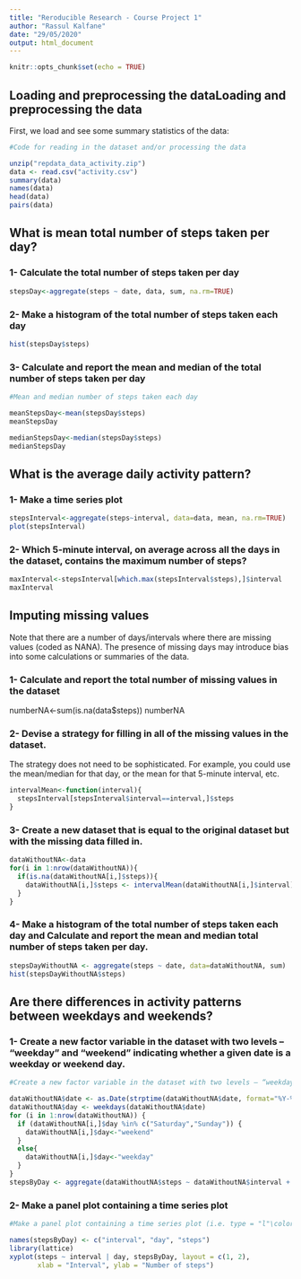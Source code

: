 ---
title: "Reroducible Research - Course Project 1"
author: "Rassul Kalfane"
date: "29/05/2020"
output: html_document
---

```{r setup, include=FALSE}
knitr::opts_chunk$set(echo = TRUE)
```

## Loading and preprocessing the dataLoading and preprocessing the data

First, we load and see some summary statistics of the data: 


```{r cars}
#Code for reading in the dataset and/or processing the data

unzip("repdata_data_activity.zip")
data <- read.csv("activity.csv")
summary(data)
names(data)
head(data)
pairs(data)
```

## What is mean total number of steps taken per day?

### 1- Calculate the total number of steps taken per day

```{r cars2}
stepsDay<-aggregate(steps ~ date, data, sum, na.rm=TRUE)
```


### 2- Make a histogram of the total number of steps taken each day

```{r cars3}
hist(stepsDay$steps)
```

### 3- Calculate and report the mean and median of the total number of steps taken per day

```{r cars4}
#Mean and median number of steps taken each day

meanStepsDay<-mean(stepsDay$steps)
meanStepsDay

medianStepsDay<-median(stepsDay$steps)
medianStepsDay
```


## What is the average daily activity pattern?

### 1- Make a time series plot 

```{r cars5}
stepsInterval<-aggregate(steps~interval, data=data, mean, na.rm=TRUE)
plot(stepsInterval)
```

### 2- Which 5-minute interval, on average across all the days in the dataset, contains the maximum number of steps?

```{r cars6}
maxInterval<-stepsInterval[which.max(stepsInterval$steps),]$interval
maxInterval
```

## Imputing missing values

Note that there are a number of days/intervals where there are missing values (coded as NA\color{red}{\verb|NA|}NA). The presence of missing days may introduce bias into some calculations or summaries of the data.  

### 1- Calculate and report the total number of missing values in the dataset 

numberNA<-sum(is.na(data$steps))
numberNA

### 2- Devise a strategy for filling in all of the missing values in the dataset.  

The strategy does not need to be sophisticated. For example, you could use the mean/median for that day, or the mean for that 5-minute interval, etc.

```{r cars7}
intervalMean<-function(interval){
  stepsInterval[stepsInterval$interval==interval,]$steps
}
```

### 3- Create a new dataset that is equal to the original dataset but with the missing data filled in.

```{r cars8}
dataWithoutNA<-data
for(i in 1:nrow(dataWithoutNA)){
  if(is.na(dataWithoutNA[i,]$steps)){
    dataWithoutNA[i,]$steps <- intervalMean(dataWithoutNA[i,]$interval)
  }
}
```


### 4- Make a histogram of the total number of steps taken each day and Calculate and report the mean and median total number of steps taken per day. 

```{r cars9}
stepsDayWithoutNA <- aggregate(steps ~ date, data=dataWithoutNA, sum)
hist(stepsDayWithoutNA$steps)
```


## Are there differences in activity patterns between weekdays and weekends?

### 1- Create a new factor variable in the dataset with two levels – “weekday” and “weekend” indicating whether a given date is a weekday or weekend day.

```{r cars10}
#Create a new factor variable in the dataset with two levels – “weekday” and “weekend” indicating whether a given date is a weekday or weekend day.

dataWithoutNA$date <- as.Date(strptime(dataWithoutNA$date, format="%Y-%m-%d"))
dataWithoutNA$day <- weekdays(dataWithoutNA$date)
for (i in 1:nrow(dataWithoutNA)) {
  if (dataWithoutNA[i,]$day %in% c("Saturday","Sunday")) {
    dataWithoutNA[i,]$day<-"weekend"
  }
  else{
    dataWithoutNA[i,]$day<-"weekday"
  }
}
stepsByDay <- aggregate(dataWithoutNA$steps ~ dataWithoutNA$interval + dataWithoutNA$day, dataWithoutNA, mean)
```

### 2- Make a panel plot containing a time series plot

```{r cars11}
#Make a panel plot containing a time series plot (i.e. type = "l"\color{red}{\verb|type = "l"|}type = "l") of the 5-minute interval (x-axis) and the average number of steps taken, averaged across all weekday days or weekend days (y-axis). See the README file in the GitHub repository to see an example of what this plot should look like using simulated data.

names(stepsByDay) <- c("interval", "day", "steps")
library(lattice)
xyplot(steps ~ interval | day, stepsByDay, layout = c(1, 2), 
       xlab = "Interval", ylab = "Number of steps")
```